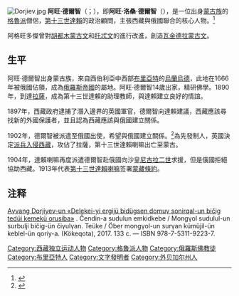 [[File:Dorjiev.jpg|thumb]]
'''阿旺·德爾智'''（{{lang-ru|'''Агван Доржиев'''}}；{{bd|1854年||1938年|1月29日|catIdx=A}}），即'''阿旺·洛桑·德爾智'''（{{Bo|z=ངག་དབང་བློ་བཟང་རྡོ་རྗེ་|w=ngag dbang blo bzang rdo rje|p=Ngawang Lobsang Dorjiev}}），是一位出身[[蒙古族|蒙古族]]的[[格魯派|格魯派]]僧侶，[[第十三世達賴喇嘛·土登嘉措|第十三世達賴]]的政治顧問，主張西藏與俄國聯合的核心人物。<ref name="朱麗雙2016">{{cite book|author=朱麗雙|title=民國政府的西藏專使(1912–1949)|url=https://books.google.com/books?id=eOoqDwAAQBAJ&pg=PA4|date=1 June 2016|publisher=香港中文大學出版社|isbn=978-962-996-711-6|pages=4–5|access-date=2019-02-17|archive-date=2019-07-13|archive-url=https://web.archive.org/web/20190713124413/https://books.google.com/books?id=eOoqDwAAQBAJ&pg=PA4|dead-url=no}}</ref>

阿格旺多傑曾對[[胡都木蒙古文|胡都木蒙古文]]和[[托忒文|托忒文]]的進行改進，創造[[瓦金德拉蒙古文|瓦金德拉蒙古文]]。

==生平==
阿旺·德爾智出身蒙古族，來自西伯利亞中西部[[布里亞特|布里亞特]]的[[烏蘭烏德|烏蘭烏德]]，此地在1666年被俄國佔領，成為[[俄羅斯帝國|俄羅斯帝國]]的屬地。阿旺·德爾智14歲出家，精研佛學。1890年，到達[[拉薩|拉薩]]，成為第十三世達賴的助理教師，與達賴建立良好的情誼。

1897年，西藏政府逮捕了潛入邊界的英國軍官，德爾智向達賴建議，西藏應該尋找新的外國保護者，並且認為西藏應該與俄國建立關係。

1902年，德爾智被派遣至俄國出使，希望與俄國建立關係。<ref name="French1995">{{cite book|author=Patrick French|title=''Younghusband: The Last Great Imperial Adventurer''|url=https://books.google.com/books?id=EW0aAAAAYAAJ|year=1995年|publisher=Flamingo|isbn=978-0-00-637601-9|pages=186-187,241|access-date=2017-10-13|archive-date=2012-11-14|archive-url=https://web.archive.org/web/20121114094317/http://books.google.com/books?id=Ew0AAAAAYAAJ|dead-url=no}}{{en}}</ref>為先發制人，英國決定[[英國侵藏戰爭|派兵入侵西藏]]，攻佔了拉薩，第十三世達賴喇嘛出亡至蒙古。

1904年，達賴喇嘛再度派遣德爾智赴俄國向沙皇[[尼古拉二世_(俄罗斯)|尼古拉二世]]求援，但是俄國拒絕協助西藏。1913年代表[[第十三世達賴喇嘛|第十三世達賴喇嘛]]签署[[蒙藏條約|蒙藏條約]]。

== 注释 ==

{{Reflist}}
[https://iocs.hse.ru/news/213325615.html Aγvang Dorjiyev-un «Delekei-yi ergijü bidügsen domuγ sonirqal-un bičig tedüi kemekü orusiba»] {{Wayback|url=https://iocs.hse.ru/news/213325615.html |date=20171223160700 }}. Čendin-a sudulun emkidkebe / Mongγol sudulul-un surbulji bičig-ün čiγulγan. Teüke / Öber mongγol-un surγan kümüjil-ün keblel-ün qoriy-a. (Kökeqota), 2017. 133 c. ― ISBN 978-7-5311-9223-7.
{{Authority control}}

{{DEFAULTSORT:Доржиев, Агван}}
[[Category:西藏独立运动人物|Category:西藏独立运动人物]]
[[Category:格魯派人物|Category:格魯派人物]]
[[Category:俄羅斯佛教徒|Category:俄羅斯佛教徒]]
[[Category:布里亞特人|Category:布里亞特人]]
[[Category:文字發明者|Category:文字發明者]]
[[Category:外贝加尔州人|Category:外贝加尔州人]]